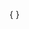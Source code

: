 \name{InterMineR-methods}

\alias{InterMineR-methods}
\alias{getName-methods}
\alias{getName,InterMineR-method}
\alias{getDescription-methods}
\alias{getDescription,InterMineR-method}
\alias{getSelect-methods}
\alias{getSelect,InterMineR-method}
\alias{getOrderBy-methods}
\alias{getOrderBy,InterMineR-method}
\alias{getWhere-methods}
\alias{getWhere,InterMineR-method}

\title{
Methods for accessing \code{\link{InterMineR-class}} objects.
}

\description{
InterMineR constitutes a class used to store the information which are required for performing a query for biological data in an InterMine instance. The methods for accessing the slots of an InterMineR-class object are presented here.
}

\section{Methods}{
  \bold{Class-specific methods:}
  \describe{
     
     \item{\code{getName(InterMineR-class)}:}{
     Access the name slot of \code{InterMineR-class} object.
     }
     
     \item{\code{getDescription(GeneAnswers)}:}{
     Access the description slot of \code{InterMineR-class} object.
     }
     
     \item{\code{getSelect(InterMineR-class)}:}{
     Access the select slot of \code{InterMineR-class} object.
     }
     
     \item{\code{getOrderBy(InterMineR-class)}:}{
     Access the orderBy slot of \code{InterMineR-class} object.
     }
     
     \item{\code{getWhere(InterMineR-class)}:}{
     Access the where slot of \code{InterMineR-class} object.
     }
     
  }
}

\author{
InterMine Team
}

\seealso{
\code{\link{InterMineR-class}}, \code{\link{setQuery}}
}

\examples{
# get mine instance
im.fly = initInterMine(listMines()["FlyMine"])

# get GO_Gene template query
qGO_Gene = getTemplateQuery(im.fly, "GO_Gene")

# create 'InterMineR' object
go.query = setQuery(
  inheritQuery = qGO_Gene
)

class(go.query)

# access name:
getName(go.query)

# access description:
getDescription(go.query)

# access select:
getSelect(go.query)

# access orderBy:
getOrderBy(go.query)

# access where:
getWhere(go.query)

}

